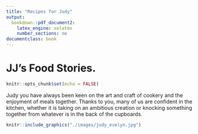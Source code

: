 ```yaml
---
title: "Recipes for Judy"
output: 
  bookdown::pdf_document2:
    latex_engine: xelatex
    number_sections: no 
documentclass: book
---
```


# JJ's Food Stories.

```r
knitr::opts_chunk$set(echo = FALSE)
```

Judy you have always been keen on the art and craft of cookery and the enjoyment of meals together. Thanks to you, many of us are confident in the kitchen, whether it is taking on an ambitious creation or knocking something together from whatever is in the back of the cupboards.


```r
knitr::include_graphics("./images/judy_evelyn.jpg")
```



